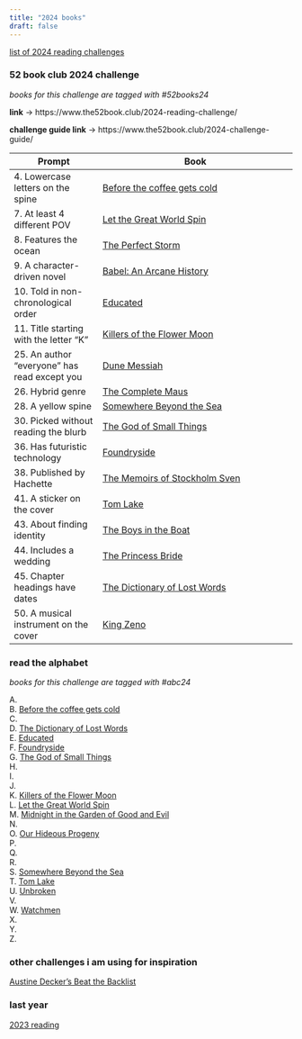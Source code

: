 ```yaml
---
title: "2024 books"
draft: false
---
```



[list of 2024 reading challenges](https://candidcover.net/2024-reading-challenges-list/)


### 52 book club 2024 challenge
*books for this challenge are tagged with #52books24*

<!-- ```goat
.--+--+--+--+--+--+--+--+--+--+--+--+--.
|1 |2 |3 |4 |5 |6 |7 |8 |9 |10|11|12|13|
+--+--+--+--+--+--+--+--+--+--+--+--+--.  
|14|15|16|17|18|19|20|21|22|23|24|25|26|   
+--+--+--+--+--+--+--+--+--+--+--+--+--.    
|27|28|29|30|31|x |33|34|35|36|37|38|39|
+--+--+--+--+--+--+--+--+--+--+--+--+--.
|40|41|42|43|44|45|46|47|48|49|50|51|52|   
'--+--+--+--+--+--+--+--+--+--+--+--+--' 
``` -->




**link** -> https://www.the52book.club/2024-reading-challenge/

**challenge guide link** -> https://www.the52book.club/2024-challenge-guide/

| Prompt                            | Book                                                                      |
|-----------------------------------|---------------------------------------------------------------------------|
| 4. Lowercase letters on the spine | [ Before the coffee gets cold ](books/beforethecoffeegetscold/index.qmd)    |
| 7. At least 4 different POV       | [ Let the Great World Spin ](books/letthegreatworldspin/index.qmd)          |
| 8. Features the ocean       | [ The Perfect Storm ](books/theperfectstorm/index.qmd)                            |
| 9. A character-driven novel       | [ Babel: An Arcane History ](books/babel/index.qmd)                         |
| 10. Told in non-chronological order       | [ Educated ](books/educated/index.qmd)                              |
| 11. Title starting with the letter "K"  | [ Killers of the Flower Moon ](books/killersoftheflowermoon.qmd">}}) |
| 25. An author "everyone" has read except you     | [ Dune Messiah ](books/dunemessiah/index.qmd)                |
| 26. Hybrid genre                  | [ The Complete Maus ](books/maus/index.qmd)                                 |
| 28. A yellow spine                  | [ Somewhere Beyond the Sea ](books/somewherebeyondthesea/index.qmd)       |
| 30. Picked without reading the blurb    | [ The God of Small Things ](books/godofsmallthings.qmd">}})          |
| 36. Has futuristic technology      | [ Foundryside ](books/foundryside/index.qmd)                               |
| 38. Published by Hachette    | [ The Memoirs of Stockholm Sven ](books/thememoirsofstockholmsven.qmd">}})      |
| 41. A sticker on the cover   | [ Tom Lake ](books/tomlake/index.qmd)                                            |
| 43. About finding identity            | [ The Boys in the Boat ](books/boysintheboat.qmd">}})                  |
| 44. Includes a wedding            | [ The Princess Bride ](books/princessbride.qmd">}})                        |
| 45. Chapter headings have dates   | [ The Dictionary of Lost Words ](books/dictionaryoflostwords/index.qmd)     |
| 50. A musical instrument on the cover   | [ King Zeno ](books/kingzeno/index.qmd)                               |



### read the alphabet
*books for this challenge are tagged with #abc24*

A. \
B. [ Before the coffee gets cold ](books/beforethecoffeegetscold/index.qmd) \
C. \
D. [ The Dictionary of Lost Words ](books/dictionaryoflostwords/index.qmd) \
E. [ Educated ](books/educated/index.qmd) \
F. [ Foundryside ](books/foundryside/index.qmd) \
G. [ The God of Small Things ](books/godofsmallthings.qmd">}}) \
H. \
I. \
J. \
K. [ Killers of the Flower Moon ](books/killersoftheflowermoon/index.qmd) \
L. [ Let the Great World Spin ](books/letthegreatworldspin/index.qmd) \
M. [ Midnight in the Garden of Good and Evil ](books/midnightinthegardenofgoodandevil/index.qmd) \
N. \
O. [ Our Hideous Progeny ](books/ourhideousprogeny/index.qmd) \
P. \
Q. \
R. \
S. [ Somewhere Beyond the Sea ](books/somewherebeyondthesea/index.qmd) \
T. [ Tom Lake ](books/tomlake/index.qmd) \
U. [ Unbroken ](books/unbroken/index.qmd) \
V. \
W. [ Watchmen ](books/watchmen/index.qmd) \
X. \
Y. \
Z.


### other challenges i am using for inspiration

[Austine Decker's Beat the Backlist](https://austinedecker.com/beat-the-backlist/)


### last year
[ 2023 reading ](2023reading.qmd)